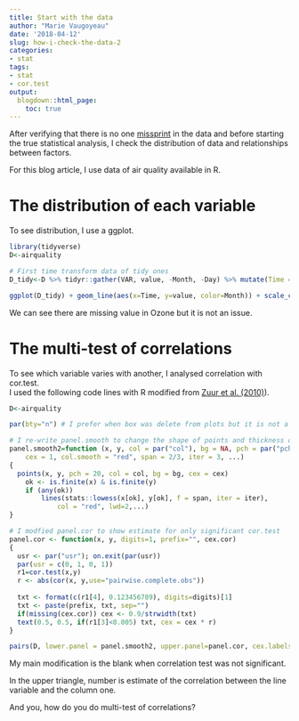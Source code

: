 ```yaml
---
title: Start with the data
author: "Marie Vaugoyeau"
date: '2018-04-12'
slug: how-i-check-the-data-2
categories:
- stat
tags:
- stat
- cor.test
output:
  blogdown::html_page:
    toc: true
---
```


After verifying that there is no one [missprint](https://mvaugoyeau.netlify.com/2018/02/22/how-i-check-the-data/) in the data and before starting the true statistical analysis, I check the distribution of data and relationships between factors.  

For this blog article, I use data of air quality available in R.  

# The distribution of each variable
To see distribution, I use a ggplot.  
```r
library(tidyverse)
D<-airquality

# First time transform data of tidy ones
D_tidy<-D %>% tidyr::gather(VAR, value, -Month, -Day) %>% mutate(Time = Month*30.5+Day)

ggplot(D_tidy) + geom_line(aes(x=Time, y=value, color=Month)) + scale_color_distiller("Month", palette = "Spectral") + facet_wrap(~VAR, scales = "free_y") + theme_minimal() + ylab("")

```
We can see there are missing value in Ozone but it is not an issue.  
  
# The multi-test of correlations
To see which variable varies with another, I analysed correlation with cor.test.  
I used the following code lines with R modified from [Zuur et al. (2010)](http://onlinelibrary.wiley.com/doi/10.1111/j.2041-210X.2009.00001.x/abstract)).  

```r
D<-airquality

par(bty="n") # I prefer when box was delete from plots but it is not a necessary

# I re-write panel.smooth to change the shape of points and	thickness of the red line
panel.smooth2=function (x, y, col = par("col"), bg = NA, pch = par("pch"),
    cex = 1, col.smooth = "red", span = 2/3, iter = 3, ...)
{
  points(x, y, pch = 20, col = col, bg = bg, cex = cex)
    ok <- is.finite(x) & is.finite(y)
    if (any(ok))
        lines(stats::lowess(x[ok], y[ok], f = span, iter = iter),
            col = "red", lwd=2,...)
}

# I modfied panel.cor to show estimate for only significant cor.test
panel.cor <- function(x, y, digits=1, prefix="", cex.cor)
{
  usr <- par("usr"); on.exit(par(usr))
  par(usr = c(0, 1, 0, 1))
  r1=cor.test(x,y)
  r <- abs(cor(x, y,use="pairwise.complete.obs"))
  
  txt <- format(c(r1[4], 0.123456789), digits=digits)[1]
  txt <- paste(prefix, txt, sep="")
  if(missing(cex.cor)) cex <- 0.9/strwidth(txt)
  text(0.5, 0.5, if(r1[3]<0.005) txt, cex = cex * r)
}

pairs(D, lower.panel = panel.smooth2, upper.panel=panel.cor, cex.labels=1.3)
```

My main modification is the blank when correlation test was not significant.  

In the upper triangle, number is estimate of the correlation between the line variable and the column one.  

And you, how do you do multi-test of correlations?  
  